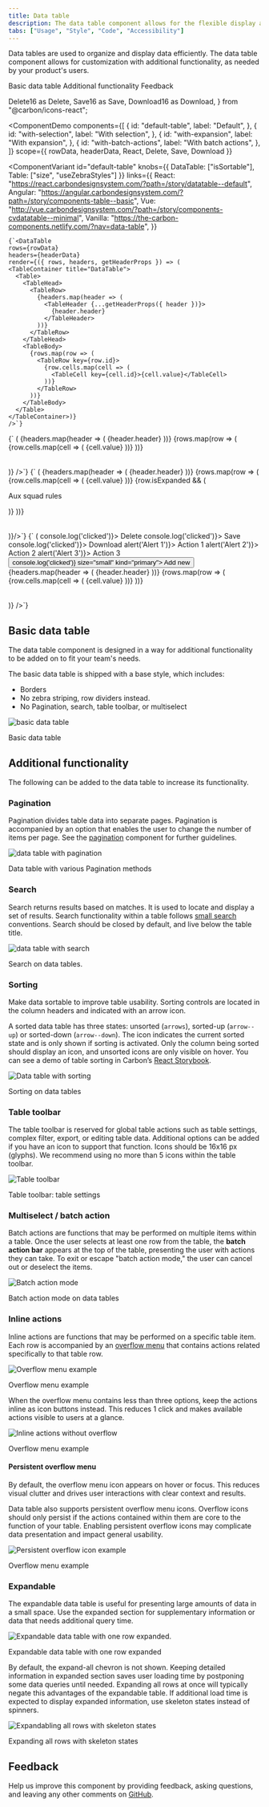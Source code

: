 ```yaml
---
title: Data table
description: The data table component allows for the flexible display and sorting of information.
tabs: ["Usage", "Style", "Code", "Accessibility"]
---
```


<PageDescription>

Data tables are used to organize and display data efficiently. The data table component allows for customization with additional functionality, as needed by your product's users.

</PageDescription>

<AnchorLinks>

<AnchorLink>Basic data table</AnchorLink>
<AnchorLink>Additional functionality</AnchorLink>
<AnchorLink>Feedback</AnchorLink>

</AnchorLinks>

  Delete16 as Delete,
  Save16 as Save,
  Download16 as Download,
} from "@carbon/icons-react";

<ComponentDemo
  components={[
    {
      id: "default-table",
      label: "Default",
    },
    {
      id: "with-selection",
      label: "With selection",
    },
    {
      id: "with-expansion",
      label: "With expansion",
    },
    {
      id: "with-batch-actions",
      label: "With batch actions",
    },
  ]}
  scope={{ rowData, headerData, React, Delete, Save, Download }}
>
  <ComponentVariant
    id="default-table"
    knobs={{ DataTable: ["isSortable"], Table: ["size", "useZebraStyles"] }}
    links={{
      React:
        "https://react.carbondesignsystem.com/?path=/story/datatable--default",
      Angular:
        "https://angular.carbondesignsystem.com/?path=/story/components-table--basic",
      Vue:
        "http://vue.carbondesignsystem.com/?path=/story/components-cvdatatable--minimal",
      Vanilla: "https://the-carbon-components.netlify.com/?nav=data-table",
    }}
  >
    {`<DataTable
    rows={rowData}
    headers={headerData}
    render={({ rows, headers, getHeaderProps }) => (
    <TableContainer title="DataTable">
      <Table>
        <TableHead>
          <TableRow>
            {headers.map(header => (
              <TableHeader {...getHeaderProps({ header })}>
                {header.header}
              </TableHeader>
            ))}
          </TableRow>
        </TableHead>
        <TableBody>
          {rows.map(row => (
            <TableRow key={row.id}>
              {row.cells.map(cell => (
                <TableCell key={cell.id}>{cell.value}</TableCell>
              ))}
            </TableRow>
          ))}
        </TableBody>
      </Table>
    </TableContainer>)}
    />`}
  </ComponentVariant>
  <ComponentVariant
    id="with-selection"
    knobs={{ DataTable: ["isSortable"], Table: ["size", "useZebraStyles"] }}
    links={{
      React:
        "https://react.carbondesignsystem.com/?path=/story/datatable--with-selection",
      Angular:
        "https://angular.carbondesignsystem.com/?path=/story/components-table--basic",
      Vue:
        "http://vue.carbondesignsystem.com/?path=/story/components-cvdatatable--default",
      Vanilla: "https://the-carbon-components.netlify.com/?nav=data-table",
    }}
  >
    {`<DataTable
  rows={rowData}
  headers={headerData}
  render={({ rows, headers, getHeaderProps, getSelectionProps, getRowProps }) => (
  <TableContainer title="DataTable with selection">
    <Table>
      <TableHead>
        <TableRow>
          <TableSelectAll {...getSelectionProps()} />
          {headers.map(header => (
            <TableHeader {...getHeaderProps({ header })}>
              {header.header}
            </TableHeader>
          ))}
        </TableRow>
      </TableHead>
      <TableBody>
        {rows.map(row => (
          <TableRow {...getRowProps({ row })}>
            <TableSelectRow {...getSelectionProps({ row })} />
            {row.cells.map(cell => (
              <TableCell key={cell.id}>{cell.value}</TableCell>
            ))}
          </TableRow>
        ))}
      </TableBody>
    </Table>
  </TableContainer>)}
/>`}
  </ComponentVariant>
  <ComponentVariant
    id="with-expansion"
    knobs={{ DataTable: ["isSortable"] }}
    links={{
      React:
        "https://react.carbondesignsystem.com/?path=/story/datatable--with-expansion",
      Angular:
        "https://angular.carbondesignsystem.com/?path=/story/components-table--with-expansion",
      Vue:
        "http://vue.carbondesignsystem.com/?path=/story/components-cvdatatable--slotted-expanding-data",
      Vanilla: "https://the-carbon-components.netlify.com/?nav=data-table",
    }}
  >
    {`<DataTable
  rows={rowData}
  headers={headerData}
  render={({ rows, headers, getHeaderProps, getRowProps, getTableProps }) => (
  <TableContainer title="DataTable with expansion">
    <Table {...getTableProps()}>
      <TableHead>
        <TableRow>
          <TableExpandHeader />
          {headers.map(header => (
            <TableHeader {...getHeaderProps({ header })}>
              {header.header}
            </TableHeader>
          ))}
        </TableRow>
      </TableHead>
      <TableBody>
        {rows.map(row => (
          <React.Fragment key={row.id}>
            <TableExpandRow {...getRowProps({ row })}>
              {row.cells.map(cell => (
                <TableCell key={cell.id}>{cell.value}</TableCell>
              ))}
            </TableExpandRow>
            {row.isExpanded && (
              <TableExpandedRow colSpan={headers.length + 1}>
                <p>Aux squad rules</p>
              </TableExpandedRow>
            )}
          </React.Fragment>
        ))}
      </TableBody>
    </Table>
  </TableContainer>
)}/>`}
  </ComponentVariant>
  <ComponentVariant
    id="with-batch-actions"
    links={{
      React:
        "https://react.carbondesignsystem.com/?path=/story/datatable--with-batch-actions",
      Angular:
        "https://angular.carbondesignsystem.com/?path=/story/components-table--with-toolbar",
      Vue:
        "http://vue.carbondesignsystem.com/?path=/story/components-cvdatatable--default",
      Vanilla: "https://the-carbon-components.netlify.com/?nav=data-table",
    }}
  >
    {`<DataTable
  rows={rowData}
  headers={headerData}
  render={({ rows,
      headers,
      getHeaderProps,
      getRowProps,
      getSelectionProps,
      getBatchActionProps,
      onInputChange,
      selectedRows,}) => (
  <TableContainer title="DataTable with batch actions">
    <TableToolbar>
          <TableBatchActions {...getBatchActionProps()}>
            <TableBatchAction
              tabIndex={getBatchActionProps().shouldShowBatchActions ? 0 : -1}
              renderIcon={Delete}
              onClick={()=>console.log('clicked')}>
              Delete
            </TableBatchAction>
            <TableBatchAction
              tabIndex={getBatchActionProps().shouldShowBatchActions ? 0 : -1}
              renderIcon={Save}
              onClick={()=>console.log('clicked')}>
              Save
            </TableBatchAction>
            <TableBatchAction
              tabIndex={getBatchActionProps().shouldShowBatchActions ? 0 : -1}
              renderIcon={Download}
              onClick={()=>console.log('clicked')}>
              Download
            </TableBatchAction>
          </TableBatchActions>
          <TableToolbarContent>
            <TableToolbarSearch
              tabIndex={getBatchActionProps().shouldShowBatchActions ? -1 : 0}
              onChange={onInputChange}
            />
            <TableToolbarMenu
              tabIndex={getBatchActionProps().shouldShowBatchActions ? -1 : 0}>
              <TableToolbarAction primaryFocus onClick={() => alert('Alert 1')}>
                Action 1
              </TableToolbarAction>
              <TableToolbarAction onClick={() => alert('Alert 2')}>
                Action 2
              </TableToolbarAction>
              <TableToolbarAction onClick={() => alert('Alert 3')}>
                Action 3
              </TableToolbarAction>
            </TableToolbarMenu>
            <Button
              tabIndex={getBatchActionProps().shouldShowBatchActions ? -1 : 0}
              onClick={()=> console.log('clicked')}
              size="small"
              kind="primary">
              Add new
            </Button>
          </TableToolbarContent>
        </TableToolbar>
    <Table>
      <TableHead>
        <TableRow>
          <TableSelectAll {...getSelectionProps()} />
          {headers.map(header => (
            <TableHeader {...getHeaderProps({ header })}>
              {header.header}
            </TableHeader>
          ))}
        </TableRow>
      </TableHead>
      <TableBody>
        {rows.map(row => (
          <TableRow {...getRowProps({ row })}>
            <TableSelectRow {...getSelectionProps({ row })} />
            {row.cells.map(cell => (
              <TableCell key={cell.id}>{cell.value}</TableCell>
            ))}
          </TableRow>
        ))}
      </TableBody>
    </Table>
  </TableContainer>)}
/>`}
  </ComponentVariant>
</ComponentDemo>

## Basic data table

The data table component is designed in a way for additional functionality to be
added on to fit your team's needs.

The basic data table is shipped with a base style, which includes:

- Borders
- No zebra striping, row dividers instead.
- No Pagination, search, table toolbar, or multiselect

<div className="image--fixed">

![basic data table](images/data-table-usage-1.png)

</div>

<Caption>Basic data table</Caption>

## Additional functionality

The following can be added to the data table to increase its functionality.

### Pagination

Pagination divides table data into separate pages. Pagination is accompanied by an option that enables the user to change the number of items per page. See the [pagination](/components/pagination/usage) component for further guidelines.

<div className="image--fixed">

![data table with pagination](images/data-table-usage-2.png)

</div>

<Caption>Data table with various Pagination methods</Caption>

### Search

Search returns results based on matches. It is used to locate and display a set of results. Search functionality within a table follows [small search](/components/search/usage) conventions. Search should be closed by default, and live below the table title.

<div className="image--fixed">

![data table with search](images/data-table-usage-3.png)

</div>

<Caption>Search on data tables.</Caption>

### Sorting

Make data sortable to improve table usability. Sorting controls are located in
the column headers and indicated with an arrow icon.

A sorted data table has three states: unsorted (`arrows`), sorted-up
(`arrow--up`) or sorted-down (`arrow--down`). The icon indicates the current
sorted state and is only shown if sorting is activated. Only the column being
sorted should display an icon, and unsorted icons are only visible on hover. You
can see a demo of table sorting in Carbon’s
[React Storybook](http://react.carbondesignsystem.com/?path=/story/datatable--with-sorting).

<div className="image--fixed">

![Data table with sorting](images/data-table-usage-13.png)

</div>

<Caption>Sorting on data tables</Caption>

### Table toolbar

The table toolbar is reserved for global table actions such as table settings,
complex filter, export, or editing table data. Additional options can be added
if you have an icon to support that function. Icons should be 16x16 px (glyphs).
We recommend using no more than 5 icons within the table toolbar.

<div className="image--fixed">

![Table toolbar](images/data-table-usage-6.png)

</div>

<Caption>Table toolbar: table settings</Caption>

### Multiselect / batch action

Batch actions are functions that may be performed on multiple items within a
table. Once the user selects at least one row from the table, the **batch action
bar** appears at the top of the table, presenting the user with actions they can
take. To exit or escape "batch action mode," the user can cancel out or deselect
the items.

<div className="image--fixed">

![Batch action mode](images/data-table-usage-7.png)

</div>

<Caption>Batch action mode on data tables</Caption>

### Inline actions

Inline actions are functions that may be performed on a specific table item. Each row is accompanied by an [overflow menu](/components/overflow-menu/usage) that contains actions related specifically to that table row.

<div className="image--fixed">

![Overflow menu example](images/data-table-usage-8.png)

</div>

<Caption>Overflow menu example</Caption>

When the overflow menu contains less than three options, keep the actions inline
as icon buttons instead. This reduces 1 click and makes available actions
visible to users at a glance.

<div className="image--fixed">

![Inline actions without overflow](images/data-table-usage-10.png)

</div>

<Caption>Overflow menu example</Caption>

#### Persistent overflow menu

By default, the overflow menu icon appears on hover or focus. This reduces
visual clutter and drives user interactions with clear context and results.

Data table also supports persistent overflow menu icons. Overflow icons should
only persist if the actions contained within them are core to the function of
your table. Enabling persistent overflow icons may complicate data presentation
and impact general usability.

<div className="image--fixed">

![Persistent overflow icon example](images/data-table-usage-9.png)

</div>

<Caption>Overflow menu example</Caption>

### Expandable

The expandable data table is useful for presenting large amounts of data in a
small space. Use the expanded section for supplementary information or data that
needs additional query time.

<div className="image--fixed">

![Expandable data table with one row expanded.](images/data-table-usage-11.png)

</div>

<Caption>Expandable data table with one row expanded</Caption>

By default, the expand-all chevron is not shown. Keeping detailed information in
expanded section saves user loading time by postponing some data queries until
needed. Expanding all rows at once will typically negate this advantages of the
expandable table. If additional load time is expected to display expanded
information, use skeleton states instead of spinners.

<div className="image--fixed">

![Expandabling all rows with skeleton states](images/data-table-usage-12.png)

</div>

<Caption>Expanding all rows with skeleton states</Caption>

## Feedback

Help us improve this component by providing feedback, asking questions, and leaving any other comments on [GitHub](https://github.com/carbon-design-system/carbon-website/issues/new?assignees=&labels=feedback&template=feedback.md).
